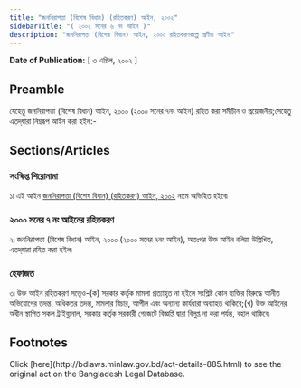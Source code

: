 ```yaml
---
title: "জননিরাপত্তা (বিশেষ বিধান) (রহিতকরণ) আইন, ২০০২"
sidebarTitle: "( ২০০২ সনের ৬ নং আইন )"
description: "জননিরাপত্তা (বিশেষ বিধান) আইন, ২০০০ রহিতকরণকল্পে প্রণীত আইন৷"
---
```


**Date of Publication:** [ ৩ এপ্রিল, ২০০২ ]

## Preamble

যেহেতু জননিরাপত্তা (বিশেষ বিধান) আইন, ২০০০ (২০০০ সনের ৭নং আইন) রহিত করা সমীচীন ও প্রয়োজনীয়;সেহেতু এতদ্‌দ্বারা নিম্নরূপ আইন করা হইল:-

## Sections/Articles

### সংক্ষিপ্ত শিরোনামা

১৷ এই আইন [জননিরাপত্তা (বিশেষ বিধান) (রহিতকরণ) আইন, ২০০২](/laws/volume-35/act-885 "জননিরাপত্তা (বিশেষ বিধান) (রহিতকরণ) আইন, ২০০২") নামে অভিহিত হইবে৷

### ২০০০ সনের ৭ নং আইনের রহিতকরণ

২৷ জননিরাপত্তা (বিশেষ বিধান) আইন, ২০০০ (২০০০ সনের ৭নং আইন), অতঃপর উক্ত আইন বলিয়া উল্লিখিত, এতদ্‌দ্বারা রহিত করা হইল৷

### হেফাজত

৩৷ উক্ত আইন রহিতকরণ সত্ত্বেও-(ক) সরকার কর্তৃক মামলা প্রত্যাহৃত না হইলে সংশ্লিষ্ট কোন ব্যক্তির বিরুদ্ধে আনীত অভিযোগের তদন্ত, অধিকতর তদন্ত, মামলার বিচার, আপীল এবং অন্যান্য কার্যধারা অব্যাহত থাকিবে;(খ) উক্ত আইনের অধীন স্থাপিত সকল ট্রাইব্যুনাল, সরকার কর্তৃক সরকারী গেজেটে বিজ্ঞপ্তি দ্বারা বিলুপ্ত না করা পর্যন্ত, বহাল থাকিবে৷

## Footnotes

<Note>
  Click [here](http://bdlaws.minlaw.gov.bd/act-details-885.html) to see the original act on the Bangladesh Legal Database.
</Note>
